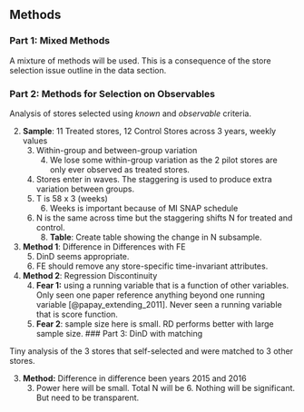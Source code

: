 ## Methods {#methods-1 -}

### Part 1: Mixed Methods {-}

A mixture of methods will be used. This is a consequence of the store selection issue outline in the data section.

### Part 2: Methods for Selection on Observables {-}

Analysis of stores selected using *known* and *observable* criteria.  

2. **Sample**: 11 Treated stores, 12 Control Stores across 3 years, weekly values
    3. Within-group and between-group variation
        4. We lose some within-group variation as the 2 pilot stores are only ever observed as treated stores.
    4. Stores enter in waves. The staggering is used to produce extra variation between groups.
    5. T is 58 x 3 (weeks)
        6. Weeks is important because of MI SNAP schedule
    7. N is the same across time but the staggering shifts N for treated and control.
        8. **Table**: Create table showing the change in N subsample.   
4. **Method 1**: Difference in Differences with FE
    5. DinD seems appropriate.
    6. FE should remove any store-specific time-invariant attributes.
3. **Method 2**: Regression Discontinuity
    4. **Fear 1:** using a running variable that is a function of other variables. Only seen one paper reference anything beyond one running variable [@papay_extending_2011]. Never seen a running variable that is score function.
    5.  **Fear 2**:  sample size here is small. RD performs better with large sample size.
### Part 3: DinD with matching

Tiny analysis of the 3 stores that self-selected and were matched to 3 other stores.

3. **Method:** Difference in difference been years 2015 and 2016
    3. Power here will be small. Total N will be 6. Nothing will be significant. But need to be transparent.